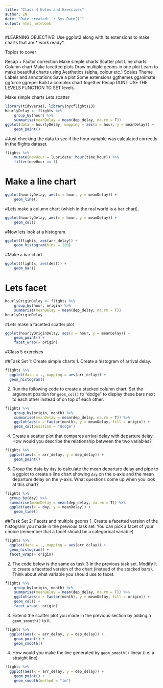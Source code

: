 ```yaml
---
title: "Class 4 Notes and Exercises"
author: ZN
date: "Date created: `r Sys.Date()`"
output: html_notebook
---
```


#LEARNING OBJECTIVE: Use ggplot2 along with its extensions to make charts that are * work ready*.

Topics to cover

Recap + Factor correction
Make simple charts
Scatter plot
Line charts
Column chart
Make facetted plots
Draw multiple geoms in one plot
Learn to make beautiful charts using
Aesthetics (alpha, colour etc.)
Scales
Theme
Labels and annotations
Save a plot
Some extensions
ggthemes
gganimate
ggforce
ggrepel
Build a complex chart together
Recap
DONT USE THE LEVELS FUNCTION TO SET levels.

Make simple charts
Lets scatter

```r
library(tidyverse); library(nycflights13)
hourlyDelay <- flights %>% 
    group_by(hour) %>% 
    summarise(meanDelay = mean(dep_delay, na.rm = T)) 
ggplot(data = hourlyDelay, mapping = aes(x = hour, y = meanDelay)) +
    geom_point()
```




#Just checking the data to see if the hour variable was calculated correctly in the flights dataset.
```r
flights %>% 
    mutate(newHour = lubridate::hour(time_hour)) %>% 
    filter(newHour == 1)
```


# Make a line chart
```r
ggplot(hourlyDelay, aes(x = hour, y = meanDelay)) +
    geom_line()
```


#Lets make a column chart (which in the real world is a bar chart).
```r
ggplot(hourlyDelay, aes(x = hour, y = meanDelay)) +
    geom_col()
```

#Now lets look at a histogram.
```r
ggplot(flights, aes(arr_delay)) +
    geom_histogram(bins = 200)
```

#Make a bar chart.
```r
ggplot(flights, aes(dest)) +
    geom_bar()
```

# Lets facet
```r
hourlyOriginDelay <- flights %>% 
    group_by(hour, origin) %>% 
    summarise(meanDelay = mean(dep_delay, na.rm = T))
hourlyOriginDelay
```

 
#Lets make a facetted scatter plot
```r
ggplot(hourlyOriginDelay, aes(x = hour, y = meanDelay)) +
    geom_point() +
    facet_wrap(~ origin)
```


#Class 5 exercises

##Task Set 1: Create simple charts
1. Create a histogram of arrival delay.
```r
flights %>% 
  ggplot(data = ., mapping = aes(arr_delay)) +
  geom_histogram()
```

2. Run the following code to create a stacked column chart. Set the argument position for `geom_col()` to "dodge" to display these bars next to each other instead of on top of each other.
```r
flights %>% 
    group_by(origin, month) %>% 
    summarise(meanDelay = mean(dep_delay, na.rm = T)) %>% 
    ggplot(aes(x = factor(month), y = meanDelay, fill = origin)) +
    geom_col(position = "dodge")
```
4. Create a scatter plot that compares arrival delay with departure delay. How would you describe the relationship between the two variables?
```r
flights %>% 
  ggplot(aes(x = arr_delay, y = dep_delay)) +
    geom_point()
```

5. Group the data by `day` to calculate the mean departure delay and pipe to a ggplot to create a line chart showing `day` on the x-axis and the mean departure delay on the y-axis. What questions come up when you look at this chart?
```r
flights %>%
  group_by(day) %>% 
  summarise(meanDelay = mean(dep_delay, na.rm = T)) %>% 
  ggplot(aes(x = day, y = meanDelay)) +
    geom_line()
```


##Task Set 2: Facets and multiple geoms
1. Create a facetted version of the histogram you made in the previous task set. You can pick a facet of your choice (remember that a facet should be a categorical variable)
```r
flights %>% 
  ggplot(data = ., mapping = aes(arr_delay)) +
  geom_histogram() +
  facet_wrap(~ origin)
```

2. The code below is the same as task 3 in the previous task set. Modify it to create a facetted version of the chart (instead of the stacked bars). Think about what variable you should use to facet. 
```r
flights %>% 
    group_by(origin, month) %>% 
    summarise(meanDelay = mean(dep_delay, na.rm = T)) %>% 
    ggplot(aes(x = factor(month), y = meanDelay, fill = origin)) +
    geom_col() +
    facet_wrap(~ origin)
```

3. Extend the scatter plot you made in the previous section by adding a `geom_smooth()` to it.
```r
flights %>% 
  ggplot(aes(x = arr_delay, y = dep_delay)) +
    geom_point() +
    geom_smooth()
```

4. How would you make the line generated by `geom_smooth()` linear (i.e. a straight line)
```r
flights %>% 
  ggplot(aes(x = arr_delay, y = dep_delay)) +
    geom_point() +
    geom_smooth(method = "lm")
```

